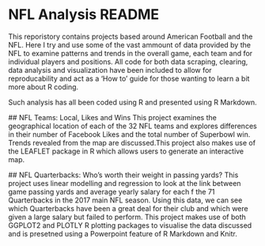 # NFL Analysis README

This reporistory contains projects based around American Football and the NFL. Here I try and use some of the vast ammount of data provided by the NFL to examine patterns and trends in the overall game, each team and for individual players and positions. All code for both data scraping, clearing, data analysis and visualization have been included to allow for reproducability and act as a 'How to' guide for those wanting to learn a bit more about R coding.

Such analysis has all been coded using R and presented using R Markdown.

 ## NFL Teams: Local, Likes and Wins
 This project examines the geographical location of each of the 32 NFL teams and explores differences in their number of Facebook Likes and the total number of Superbowl win. Trends revealed from the map are discussed.This project also makes use of the LEAFLET package in R which allows users to generate an interactive map. 
 
 
  ## NFL Quarterbacks: Who's worth their weight in passing yards?
  This project uses linear modelling and regression to look at the link between game passing yards and average yearly salary for each f the 71 Quarterbacks in the 2017 main NFL season. Using this data, we can see which Quarterbacks have been a great deal for their club and which were given a large salary but failed to perform. This project makes use of both GGPLOT2 and PLOTLY R plotting packages to visualise the data discussed and is presetned using a Powerpoint feature of R Markdown and Knitr.

